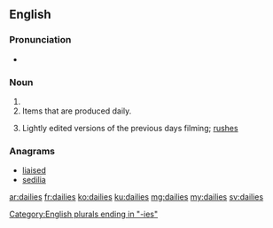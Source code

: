 ==English==

===Pronunciation===
* {{a|UK}} {{IPA|/ˈdeɪliːz/|lang=en}}

===Noun===
{{head|en|plural}}

# {{plural of|daily|lang=en}}
# Items that are produced daily.
# {{context|cinematography|lang=en}} Lightly edited versions of the previous days filming; [[rushes]]

===Anagrams===
* [[liaised#English|liaised]]
* [[sedilia#English|sedilia]]

[[Category:English plurals ending in "-ies"]]

[[ar:dailies]]
[[fr:dailies]]
[[ko:dailies]]
[[ku:dailies]]
[[mg:dailies]]
[[my:dailies]]
[[sv:dailies]]